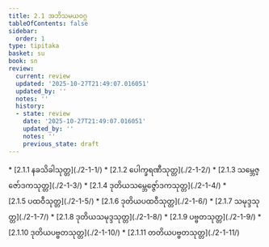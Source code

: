 ```yaml
---
title: 2.1 အဘိသမယဝဂ္ဂ
tableOfContents: false
sidebar:
  order: 1
type: tipitaka
basket: su
book: sn
review:
  current: review
  updated: '2025-10-27T21:49:07.016051'
  updated_by: ''
  notes: ''
  history:
  - state: review
    date: '2025-10-27T21:49:07.016051'
    updated_by: ''
    notes: ''
    previous_state: draft
---
```



<ReviewStatus review={frontmatter.review} showDetails={true} />

<HypothesisAnnotation frontmatter={frontmatter} />

<DynamicBreadcrumb />



<TableOfContents book="sn" section="2.1">
* [2.1.1 နခသိခါသုတ္တ](./2-1-1/)
* [2.1.2 ပေါက္ခရဏီသုတ္တ](./2-1-2/)
* [2.1.3 သမ္ဘေဇ္ဇော်ဒကသုတ္တ](./2-1-3/)
* [2.1.4 ဒုတိယသမ္ဘေဇ္ဇော်ဒကသုတ္တ](./2-1-4/)
* [2.1.5 ပထဝီသုတ္တ](./2-1-5/)
* [2.1.6 ဒုတိယပထဝီသုတ္တ](./2-1-6/)
* [2.1.7 သမုဒ္ဒသုတ္တ](./2-1-7/)
* [2.1.8 ဒုတိယသမုဒ္ဒသုတ္တ](./2-1-8/)
* [2.1.9 ပဗ္ဗတသုတ္တ](./2-1-9/)
* [2.1.10 ဒုတိယပဗ္ဗတသုတ္တ](./2-1-10/)
* [2.1.11 တတိယပဗ္ဗတသုတ္တ](./2-1-11/)
</TableOfContents>